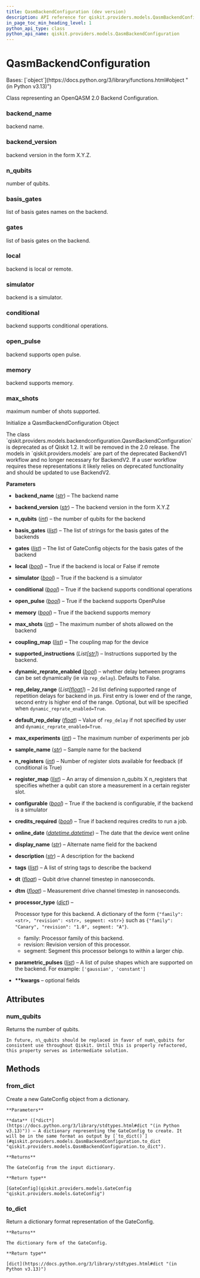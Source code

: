 ```yaml
---
title: QasmBackendConfiguration (dev version)
description: API reference for qiskit.providers.models.QasmBackendConfiguration in the dev version of qiskit
in_page_toc_min_heading_level: 1
python_api_type: class
python_api_name: qiskit.providers.models.QasmBackendConfiguration
---
```


# QasmBackendConfiguration

<Class id="qiskit.providers.models.QasmBackendConfiguration" isDedicatedPage={true} github="https://github.com/Qiskit/qiskit/tree/main/qiskit/providers/models/backendconfiguration.py#L213-L517" signature="qiskit.providers.models.QasmBackendConfiguration(backend_name, backend_version, n_qubits, basis_gates, gates, local, simulator, conditional, open_pulse, memory, max_shots, coupling_map, supported_instructions=None, dynamic_reprate_enabled=False, rep_delay_range=None, default_rep_delay=None, max_experiments=None, sample_name=None, n_registers=None, register_map=None, configurable=None, credits_required=None, online_date=None, display_name=None, description=None, tags=None, dt=None, dtm=None, processor_type=None, parametric_pulses=None, **kwargs)" modifiers="class">
  Bases: [`object`](https://docs.python.org/3/library/functions.html#object "(in Python v3.13)")

  Class representing an OpenQASM 2.0 Backend Configuration.

  ### backend\_name

  <Attribute id="qiskit.providers.models.QasmBackendConfiguration.backend_name">
    backend name.
  </Attribute>

  ### backend\_version

  <Attribute id="qiskit.providers.models.QasmBackendConfiguration.backend_version">
    backend version in the form X.Y.Z.
  </Attribute>

  ### n\_qubits

  <Attribute id="qiskit.providers.models.QasmBackendConfiguration.n_qubits">
    number of qubits.
  </Attribute>

  ### basis\_gates

  <Attribute id="qiskit.providers.models.QasmBackendConfiguration.basis_gates">
    list of basis gates names on the backend.
  </Attribute>

  ### gates

  <Attribute id="qiskit.providers.models.QasmBackendConfiguration.gates">
    list of basis gates on the backend.
  </Attribute>

  ### local

  <Attribute id="qiskit.providers.models.QasmBackendConfiguration.local">
    backend is local or remote.
  </Attribute>

  ### simulator

  <Attribute id="qiskit.providers.models.QasmBackendConfiguration.simulator">
    backend is a simulator.
  </Attribute>

  ### conditional

  <Attribute id="qiskit.providers.models.QasmBackendConfiguration.conditional">
    backend supports conditional operations.
  </Attribute>

  ### open\_pulse

  <Attribute id="qiskit.providers.models.QasmBackendConfiguration.open_pulse">
    backend supports open pulse.
  </Attribute>

  ### memory

  <Attribute id="qiskit.providers.models.QasmBackendConfiguration.memory">
    backend supports memory.
  </Attribute>

  ### max\_shots

  <Attribute id="qiskit.providers.models.QasmBackendConfiguration.max_shots">
    maximum number of shots supported.
  </Attribute>

  Initialize a QasmBackendConfiguration Object

  <Admonition title="Deprecated since version 1.2" type="danger">
    The class `qiskit.providers.models.backendconfiguration.QasmBackendConfiguration` is deprecated as of Qiskit 1.2. It will be removed in the 2.0 release. The models in `qiskit.providers.models` are part of the deprecated BackendV1 workflow and no longer necessary for BackendV2. If a user workflow requires these representations it likely relies on deprecated functionality and should be updated to use BackendV2.
  </Admonition>

  **Parameters**

  *   **backend\_name** ([*str*](https://docs.python.org/3/library/stdtypes.html#str "(in Python v3.13)")) – The backend name

  *   **backend\_version** ([*str*](https://docs.python.org/3/library/stdtypes.html#str "(in Python v3.13)")) – The backend version in the form X.Y.Z

  *   **n\_qubits** ([*int*](https://docs.python.org/3/library/functions.html#int "(in Python v3.13)")) – the number of qubits for the backend

  *   **basis\_gates** ([*list*](https://docs.python.org/3/library/stdtypes.html#list "(in Python v3.13)")) – The list of strings for the basis gates of the backends

  *   **gates** ([*list*](https://docs.python.org/3/library/stdtypes.html#list "(in Python v3.13)")) – The list of GateConfig objects for the basis gates of the backend

  *   **local** ([*bool*](https://docs.python.org/3/library/functions.html#bool "(in Python v3.13)")) – True if the backend is local or False if remote

  *   **simulator** ([*bool*](https://docs.python.org/3/library/functions.html#bool "(in Python v3.13)")) – True if the backend is a simulator

  *   **conditional** ([*bool*](https://docs.python.org/3/library/functions.html#bool "(in Python v3.13)")) – True if the backend supports conditional operations

  *   **open\_pulse** ([*bool*](https://docs.python.org/3/library/functions.html#bool "(in Python v3.13)")) – True if the backend supports OpenPulse

  *   **memory** ([*bool*](https://docs.python.org/3/library/functions.html#bool "(in Python v3.13)")) – True if the backend supports memory

  *   **max\_shots** ([*int*](https://docs.python.org/3/library/functions.html#int "(in Python v3.13)")) – The maximum number of shots allowed on the backend

  *   **coupling\_map** ([*list*](https://docs.python.org/3/library/stdtypes.html#list "(in Python v3.13)")) – The coupling map for the device

  *   **supported\_instructions** (*List\[*[*str*](https://docs.python.org/3/library/stdtypes.html#str "(in Python v3.13)")*]*) – Instructions supported by the backend.

  *   **dynamic\_reprate\_enabled** ([*bool*](https://docs.python.org/3/library/functions.html#bool "(in Python v3.13)")) – whether delay between programs can be set dynamically (ie via `rep_delay`). Defaults to False.

  *   **rep\_delay\_range** (*List\[*[*float*](https://docs.python.org/3/library/functions.html#float "(in Python v3.13)")*]*) – 2d list defining supported range of repetition delays for backend in μs. First entry is lower end of the range, second entry is higher end of the range. Optional, but will be specified when `dynamic_reprate_enabled=True`.

  *   **default\_rep\_delay** ([*float*](https://docs.python.org/3/library/functions.html#float "(in Python v3.13)")) – Value of `rep_delay` if not specified by user and `dynamic_reprate_enabled=True`.

  *   **max\_experiments** ([*int*](https://docs.python.org/3/library/functions.html#int "(in Python v3.13)")) – The maximum number of experiments per job

  *   **sample\_name** ([*str*](https://docs.python.org/3/library/stdtypes.html#str "(in Python v3.13)")) – Sample name for the backend

  *   **n\_registers** ([*int*](https://docs.python.org/3/library/functions.html#int "(in Python v3.13)")) – Number of register slots available for feedback (if conditional is True)

  *   **register\_map** ([*list*](https://docs.python.org/3/library/stdtypes.html#list "(in Python v3.13)")) – An array of dimension n\_qubits X n\_registers that specifies whether a qubit can store a measurement in a certain register slot.

  *   **configurable** ([*bool*](https://docs.python.org/3/library/functions.html#bool "(in Python v3.13)")) – True if the backend is configurable, if the backend is a simulator

  *   **credits\_required** ([*bool*](https://docs.python.org/3/library/functions.html#bool "(in Python v3.13)")) – True if backend requires credits to run a job.

  *   **online\_date** ([*datetime.datetime*](https://docs.python.org/3/library/datetime.html#datetime.datetime "(in Python v3.13)")) – The date that the device went online

  *   **display\_name** ([*str*](https://docs.python.org/3/library/stdtypes.html#str "(in Python v3.13)")) – Alternate name field for the backend

  *   **description** ([*str*](https://docs.python.org/3/library/stdtypes.html#str "(in Python v3.13)")) – A description for the backend

  *   **tags** ([*list*](https://docs.python.org/3/library/stdtypes.html#list "(in Python v3.13)")) – A list of string tags to describe the backend

  *   **dt** ([*float*](https://docs.python.org/3/library/functions.html#float "(in Python v3.13)")) – Qubit drive channel timestep in nanoseconds.

  *   **dtm** ([*float*](https://docs.python.org/3/library/functions.html#float "(in Python v3.13)")) – Measurement drive channel timestep in nanoseconds.

  *   **processor\_type** ([*dict*](https://docs.python.org/3/library/stdtypes.html#dict "(in Python v3.13)")) –

      Processor type for this backend. A dictionary of the form `{"family": <str>, "revision": <str>, segment: <str>}` such as `{"family": "Canary", "revision": "1.0", segment: "A"}`.

      *   family: Processor family of this backend.
      *   revision: Revision version of this processor.
      *   segment: Segment this processor belongs to within a larger chip.

  *   **parametric\_pulses** ([*list*](https://docs.python.org/3/library/stdtypes.html#list "(in Python v3.13)")) – A list of pulse shapes which are supported on the backend. For example: `['gaussian', 'constant']`

  *   **\*\*kwargs** – optional fields

  ## Attributes

  ### num\_qubits

  <Attribute id="qiskit.providers.models.QasmBackendConfiguration.num_qubits">
    Returns the number of qubits.

    In future, n\_qubits should be replaced in favor of num\_qubits for consistent use throughout Qiskit. Until this is properly refactored, this property serves as intermediate solution.
  </Attribute>

  ## Methods

  ### from\_dict

  <Function id="qiskit.providers.models.QasmBackendConfiguration.from_dict" github="https://github.com/Qiskit/qiskit/tree/main/qiskit/providers/models/backendconfiguration.py#L413-L427" signature="from_dict(data)" modifiers="classmethod">
    Create a new GateConfig object from a dictionary.

    **Parameters**

    **data** ([*dict*](https://docs.python.org/3/library/stdtypes.html#dict "(in Python v3.13)")) – A dictionary representing the GateConfig to create. It will be in the same format as output by [`to_dict()`](#qiskit.providers.models.QasmBackendConfiguration.to_dict "qiskit.providers.models.QasmBackendConfiguration.to_dict").

    **Returns**

    The GateConfig from the input dictionary.

    **Return type**

    [GateConfig](qiskit.providers.models.GateConfig "qiskit.providers.models.GateConfig")
  </Function>

  ### to\_dict

  <Function id="qiskit.providers.models.QasmBackendConfiguration.to_dict" github="https://github.com/Qiskit/qiskit/tree/main/qiskit/providers/models/backendconfiguration.py#L429-L498" signature="to_dict()">
    Return a dictionary format representation of the GateConfig.

    **Returns**

    The dictionary form of the GateConfig.

    **Return type**

    [dict](https://docs.python.org/3/library/stdtypes.html#dict "(in Python v3.13)")
  </Function>
</Class>

